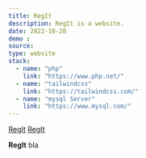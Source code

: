 ```yaml
---
title: RegIt
description: RegIt is a website.
date: 2022-10-20
demo : 
source:
type: website
stack:
  - name: "php"
    link: "https://www.php.net/"
  - name: "tailwindcss"
    link: "https://tailwindcss.com/"
  - name: "mysql Server"
    link: "https://www.mysql.com/"
---
```


[RegIt](/src/assets/image/website/ReGit%20(2).png)
[RegIt](/src/assets/image/website/RegIT.png)

**RegIt** bla